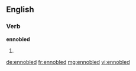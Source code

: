 ==English==

===Verb===
'''ennobled'''

# {{past of|ennoble}}

[[de:ennobled]]
[[fr:ennobled]]
[[mg:ennobled]]
[[vi:ennobled]]